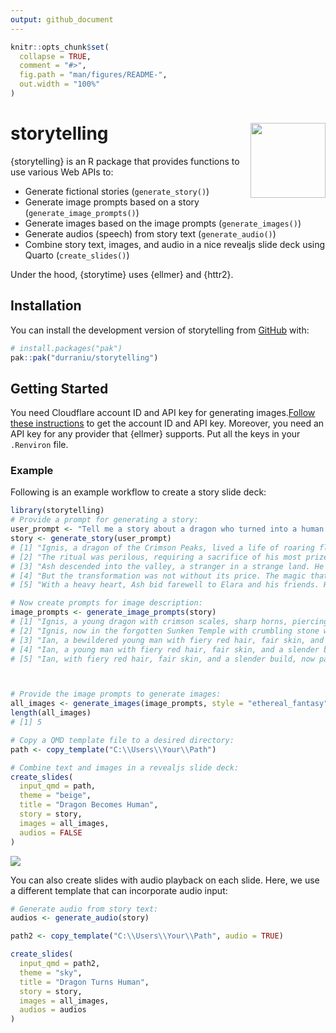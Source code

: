 ```yaml
---
output: github_document
---
```


<!-- README.md is generated from README.Rmd. Please edit that file -->

```r
knitr::opts_chunk$set(
  collapse = TRUE,
  comment = "#>",
  fig.path = "man/figures/README-",
  out.width = "100%"
)
```

# storytelling <img src="man/figures/hex_sticker.png" width="120" align="right" />

<!-- badges: start -->
<!-- badges: end -->

{storytelling} is an R package that provides functions to use various Web APIs to:  

* Generate fictional stories (`generate_story()`)  
* Generate image prompts based on a story (`generate_image_prompts()`)  
* Generate images based on the image prompts (`generate_images()`)  
* Generate audios (speech) from story text (`generate_audio()`)  
* Combine story text, images, and audio in a nice revealjs slide deck using Quarto (`create_slides()`)    

Under the hood, {storytime} uses {ellmer} and {httr2}.

## Installation

You can install the development version of storytelling from [GitHub](https://github.com/) with:

``` r
# install.packages("pak")
pak::pak("durraniu/storytelling")
```

## Getting Started

You need Cloudflare account ID and API key for generating images.[Follow these instructions](https://developers.cloudflare.com/workers-ai/get-started/rest-api/) to get the account ID and API key. Moreover, you need an API key for any provider that {ellmer} supports. Put all the keys in your `.Renviron` file.

### Example

Following is an example workflow to create a story slide deck: 

```r
library(storytelling)
# Provide a prompt for generating a story:
user_prompt <- "Tell me a story about a dragon who turned into a human."
story <- generate_story(user_prompt)
# [1] "Ignis, a dragon of the Crimson Peaks, lived a life of roaring flames and boundless skies. He reveled in his power, the terror he inspired, the mountains of gold he hoarded. Yet, a strange restlessness stirred within him, a longing for something beyond his dragon's existence. He saw the fleeting lives of humans in the valleys below, their laughter, their loves, their fleeting moments of joy and sorrow, and a desire bloomed within him to experience that ephemeral existence. He sought ancient magic, whispering through forgotten ruins, until he discovered a ritual promising transformation, a chance to walk among mortals, even if only for a while."
# [2] "The ritual was perilous, requiring a sacrifice of his most prized scale and the binding of his dragon heart. Underneath the pale glow of a lunar eclipse, Ignis chanted the ancient words. Agony ripped through him as his massive form shrunk and shifted. Scales turned to skin, claws to hands, wings to a strong but earthbound back. When the moon hid behind the clouds, Ignis stood as a man, naked and vulnerable, but with a heart pounding with a newfound excitement. He named himself Ash, a reminder of the fire he left behind."                                                                                                                             
# [3] "Ash descended into the valley, a stranger in a strange land. He quickly learned the ways of men, the nuances of their language, the complexities of their social structures. He found work as a blacksmith, his dragon-forged strength making him a master of the forge. He made friends, shared laughter, and even felt the pangs of love for a kind woman named Elara. He helped the villagers, using his knowledge of metalworking to create stronger tools and weapons, earning their respect and gratitude. He was no longer a terror, but a protector."                                                                                                              
# [4] "But the transformation was not without its price. The magic that bound him was fading, the dragon within stirring. Brief flashes of his former self would manifest – a sudden burst of heat, an uncontrollable urge to fly, a flicker of golden scales beneath his skin. He knew his time as Ash was limited. An old hermit, recognizing the dragon-man, warned him that his true form would eventually reclaim him, and the longer he resisted, the more destructive the change would be."                                                                                                                                                                                
# [5] "With a heavy heart, Ash bid farewell to Elara and his friends. He confessed his true nature, knowing they might fear him. Some did, but Elara saw the heart beneath the scales, the kindness that had defined his time among them. He climbed back to the Crimson Peaks, where, under the next lunar eclipse, he allowed the dragon to reclaim him. Ignis soared into the sky, the human experience forever etched into his heart, a changed dragon, more understanding, more compassionate, forever bound to the memory of his time as Ash, the blacksmith." 

# Now create prompts for image description:
image_prompts <- generate_image_prompts(story)
# [1] "Ignis, a young dragon with crimson scales, sharp horns, piercing yellow eyes, and a long, powerful tail, is surrounded by a large hoard of gems and gold coins in his cave, looking wistful and yearning for adventure, with a vast, endless sky visible through the cave entrance."                                                                                                                                                                                                                                                                                                                                                                                                                                                                                                                                                                                          
# [2] "Ignis, now in the forgotten Sunken Temple with crumbling stone walls and ancient carvings, holding a scroll with both claws. Around him are moonpetal dew in a vial, a single phoenix feather glowing with embers, and a rare crystal pulsating with geothermal energy. His scales are shimmering, with bones contorting, and fire erupting around him, transforming into a bewildered young man with fiery red hair, fair skin, and a slender build, in a dramatic, arcane setting under the crimson glow of a blood moon."                                                                                                                                                                                                                                                                                                                                                  
# [3] "Ian, a bewildered young man with fiery red hair, fair skin, and a slender build, wearing simple, ill-fitting clothes, is stumbling into a bustling village with cobblestone streets and thatched-roof houses, looking overwhelmed by the weight of the clothes, the strange taste of bread, and the cacophony of human voices. Elara, a traveling merchant with kind eyes, braided brown hair, and wearing practical leather armor, is offering him work and shelter with a warm, welcoming smile."                                                                                                                                                                                                                                                                                                                                                                           
# [4] "Ian, a young man with fiery red hair, fair skin, and a slender build, wearing simple traveling clothes, is looking conflicted and distressed in the Shadowfen, a treacherous swamp with murky water, gnarled trees, and hanging moss. Elara, a woman with braided brown hair and wearing practical leather armor, is pressing him for answers with a concerned expression, her trust unwavering. In the background, Malkor, a ruthless sorcerer with a gaunt face, dark robes, and glowing red eyes, is sensing the dark magic emanating from the Dragon's Tooth, a relic of immense power, with a sinister smile."                                                                                                                                                                                                                                                           
# [5] "Ian, with fiery red hair, fair skin, and a slender build, now partially transformed, with crimson scales appearing on his arms and face and his eyes glowing with dragon fire, wearing torn traveling clothes, is confronting Malkor, the ruthless sorcerer, in the Shadowfen. Malkor, with a gaunt face, dark robes, and glowing red eyes, is wielding dark magic, looking furious. Elara, with braided brown hair and wearing practical leather armor, is standing beside Ian, ready to fight. Ian is shattering the Dragon's Tooth with a powerful blast of fire, severing Malkor's connection to its power, and banishing the sorcerer. Afterwards, Ian, still in his human form but with a knowing look in his eyes, is continuing to travel with Elara, now with a strong bond between them, in a serene, sunlit landscape, symbolizing their journey into the unknown."



# Provide the image prompts to generate images:
all_images <- generate_images(image_prompts, style = "ethereal_fantasy")
length(all_images)
# [1] 5

# Copy a QMD template file to a desired directory:
path <- copy_template("C:\\Users\\Your\\Path")

# Combine text and images in a revealjs slide deck:
create_slides(
  input_qmd = path,
  theme = "beige",
  title = "Dragon Becomes Human",
  story = story,
  images = all_images,
  audios = FALSE
)
```

![](man/figures/demo_slides.gif)

You can also create slides with audio playback on each slide. Here, we use a different template that can incorporate audio input:

```r
# Generate audio from story text:
audios <- generate_audio(story)

path2 <- copy_template("C:\\Users\\Your\\Path", audio = TRUE)

create_slides(
  input_qmd = path2,
  theme = "sky",
  title = "Dragon Turns Human",
  story = story,
  images = all_images,
  audios = audios
)
```


